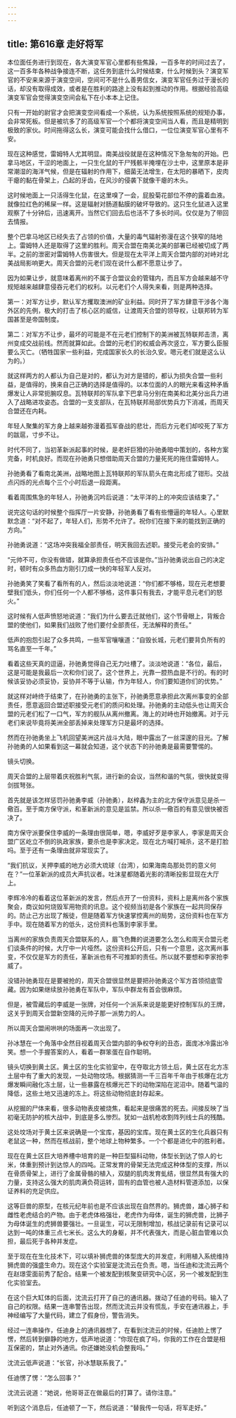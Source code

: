 ```yaml
---
---
---
```

title: 第616章 走好将军
---



本位面任务进行到现在，各大演变军官心里都有些焦躁，一百多年的时间过去了，这一百多年各种战争接连不断，这任务到底什么时候结束，什么时候到头？演变军官的不安来来源于演变空间，空间可不是什么善男信女，演变军官任务过于漫长的话，却没有取得成效，或者是在胜利的路途上没有起到推动的作用。根据经验高级演变军官会觉得演变空间会私下在小本本上记住。

只有一开始的尉官才会把演变空间看成一个系统，认为系统按照系统的规矩办事，会非常死板。但是被坑多了的高级军官一个个都将演变空间当人看，而且是精明到极致的家伙。时间拖得这么长，演变可能会找什么借口，一位位演变军官心里有不安。

现在这种感觉，雷姆特人尤其明显。南美战役就是在这种情况下急匆匆的开始。巴拿马地区，干涩的地面上，一只生化鼠的干尸残骸半掩埋在沙土中，这里原本是非常潮湿的海洋气候，但是在辐射的作用下，细菌无法增生，在太阳的暴晒下，皮肉干瘪的黏在骨架上，凸起的牙齿，在风沙的侵袭下就像干瘪的木头。

这时候地面上一只活得生化鼠，在这里嗅了一会，屁股菊花部位不停的露着血液。就像拉红色的稀屎一样。这是辐射对肠道黏膜的破坏导致的。这只生化鼠进入这里观察了十分钟后，迅速离开。当然它们回去后也活不了多长时间。仅仅是为了带回去情报。

整个巴拿马地区已经失去了占领的价值，大量的毒气辐射弥漫在这个狭窄的陆地上。雷姆特人还是取得了这里的胜利。周天合盟在南美北美的部署已经被切成了两半。之前的泄密对雷姆特人伤害很大。但是现在太平洋上周天合盟内部的对峙对北美战局影响更大。周天合盟的元老们现在说什么都不愿意让步了。

因为如果让步，就意味着离州的不属于合盟议会的管辖内，而且军方会越来越不守规矩越来越肆意侵吞元老们的权利。以元老们个人得失来看，则是两种选择。

第一：对军方让步，默认军方攫取澳洲的矿业利益。同时开了军方肆意干涉各个海外区的先例，极大的打击了核心区的威信，让渡周天合盟的领导权，让联邦转为军国甚至是帝国制度。

第二：对军方不让步，最坏的可能是不在元老们控制下的美洲被瓦特联邦击溃，离州变成交战前线。然而就算如此。合盟的元老们的权威会再次竖立，军方要么臣服要么灭亡。（牺牲国家一些利益，完成国家长久的长治久安。嗯元老们就是这么认为的。）

就这样两方的人都认为自己是对的，都认为对方是错的，都认为损失合盟一些利益，是值得的，换来自己正确的选择是值得的。以本位面的人的眼光来看这种矛盾爆发让人非常扼腕叹息。瓦特联邦的军队拿下巴拿马分别在南美和北美分出兵力进入了战略进攻姿态。合盟的一支支部队，在瓦特联邦局部优势兵力下消减，而周天合盟还在内耗。

年轻人聚集的军方身上越来越弥漫着孤军奋战的悲壮，而后方元老们却咬死了军方的跋扈，寸步不让。

时代不同了，当初革新派起事的时候，是老奸巨猾的孙驰勇暗中策划的，各种方案完备，时机良好。而现在孙驰勇只想借助周天合盟的力量死死的拖住雷姆特人。

孙驰勇看了看南北美洲，战略地图上瓦特联邦的军队箭头在南北形成了钳形。交战点闪烁的光点每个三个小时后退一段距离。

看着周围焦急的年轻人，孙驰勇沉吟后说道：“太平洋的上的冲突应该结束了。”

说完这句话的时候整个指挥厅一片安静，孙驰勇看了看有些懵逼的年轻人。心里默默念道：“对不起了，年轻人们，形势不允许了。祝你们在接下来的能找到正确的方向。”

孙驰勇说道：“这场冲突我福全部责任，明天我回去述职。接受元老会的安排。”

“元帅不可，你没有做错，就算承担责任也不应该是你。”当孙驰勇说出自己的决定时，顿时有众多热血方刚引刀成一快的年轻军人反对。

孙驰勇笑了笑看了看所有的人，然后淡淡地说道：“你们都不够格，现在元老想要壁我们低头，你们任何一个人都不够格，这件事只有我去，才能平息元老们的怒火。”

这时候有人低声愤怒地说道：“我们为什么要去迁就他们，这个节骨眼上，背叛合盟的使他们，如果我们战败了他们要付全部责任，无法解释的责任。”

低声的抱怨引起了众多共鸣，一些军官嚷嚷道：“自毁长城，元老们要背负所有的骂名直至一千年。”

看着这些天真的逗逼，孙驰勇觉得自己无力吐槽了。淡淡地说道：“各位，最后，这是可能是我最后一次和你们说了。这个世界上，光靠一腔热血是不行的。有的时候该妥协必须妥协，妥协并不等于认输，作为年轻人，你们要知道你们的优势。”

就这样对峙终于结束了，在孙驰勇的主张下，孙驰勇愿意承担此次离州事变的全部责任，愿意返回合盟述职接受元老们的质问和处理。孙驰勇的主动低头也让周天合盟的元老们松了一口气，军方的舰队从离州撤离。海上的对峙也开始撤离。对于元老们来说毕竟将美洲全部丢掉来处理军方只是最坏的选择。

然而在孙驰勇坐上飞机回望美洲这片战斗大陆，眼中露出了一丝深邃的目光。了解孙驰勇的人如果看到这一幕就会知道，这个状态下的孙驰勇是最需要警惕的。

镜头切换。

周天合盟的上层带着庆祝胜利气氛，进行新的会议，当然和谐的气氛，很快就变得剑拔弩张。

首先就是该怎样惩罚孙驰勇李威（孙驰勇），赵梓鑫为主的北方保守派意见是杀一儆百。至于南方保守派，和革新派的意见是监禁。所以杀一儆百的有意见很快被否决了。

南方保守派要保住李威的一条理由很简单，嗯，李威好歹是李家人，李家是周天合盟广区屹立不倒的执政家族，要杀也是李家决定。现在北方喊打喊杀，这不是打脸吗。至于还有一条理由就非常现实了。

“我们抗议，关押李威的地方必须大琉球（台湾），如果海南岛那处罚的意义何在？”一位革新派的成员大声抗议者。吐沫星都随着光影的清晰投影显现在大厅上。

李辉冷冷的看着这位革新派的发言，然后点开了一份资料，资料上是离州各个家族聚会，商议如何烧毁军用物资的讯息。这个视频当初是各个家族在一起共同保存的。防止己方出现了叛徒，但是随着军方快速掌控离州的局势，这份资料也在军方手中。现在随着军方的低头，这份资料也落到李家手里。

当离州的家族负责周天合盟联系的人，眉飞色舞的说道要怎么怎么和周天合盟元老们谈条件的时候，大厅中一片哑然。这份资料公开后，只有一个意思，这次离州事变，不仅仅是军方的责任，革新派也有不可推卸的责任。所以就不要想和李家抢李威了。

没错孙驰勇现在是要被抢的，周天合盟很显然是要把孙驰勇这个军方首领彻底雪藏。因为如果继续放孙驰勇在军队中，军队中群龙有首会很麻烦。

但是，被雪藏后的李威是一张牌，对任何一个派系来说是能更好控制军队的王牌，这关乎到周天合盟新空降的元帅子那一派势力的人。

所以周天合盟闹哄哄的场面再一次出现了。

孙冰慧在一个角落中全然目视着周天合盟内部的争权夺利的丑态，面庞冰冷露出冷笑。想一个手握答案的人，看着一群笨蛋在自作聪明。

镜头切换到黄土区。黄土区的生化实验室中，在夺取北方领土后，黄土区在北方冻土层中有了重大的发现，一处动物坟场。根据猜测一千三百年千年由于核爆在北方爆发瞬间融化冻土层，让一些暴露在核爆光芒下的动物深陷在泥沼中。随着气温的降低，这些土地又迅速的冻上。将这些动物彻底封存起来。

从挖掘的尸体来看，很多动物表皮被烧焦，看起来是很痛苦的死去。间接反映了当初毫无防护的核大战中，到底是多么惨烈。犹如一战机枪收割阵列线士兵的残酷。

这处坟场对于黄土区来说确是一个宝库，基因的宝库。现在黄土区的生化兵器只有老鼠这一种，然而在核战前，整个地球上物种繁多。一个个都是进化中的胜利者。

现在在黄土区巨大培养槽中培育的是一种巨型猫科动物，体型长到达了惊人的七米，体重到预计到达惊人的四吨。正常发育的骨架无法完成这种体型的支撑，所以在骨质骨架上，进行了金属骨骼的植入，双腿的肌肉发育虬结，很显然具有强大的力量，支持这么强大的肌肉满负荷运转，固有的血管也被人造材料管道添加，以保证养料的充足供应。

这等巨兽的原型，在核元纪年前也是不应该出现在自然界的。狮虎兽，雄心狮子和雌性老虎结合的产物。由于老虎体格强壮，老虎作为母体，诞生的狮虎兽，比狮子为母体诞生的虎狮兽要强壮。一旦诞生，可以无限制增加，核战记录前有记录可以达到一吨的体重三点七米长。这么大的身躯，并不代表强大，而是心脏血管难以负担，最后死于各种并发症。

至于现在在生化技术下，可以填补狮虎兽的体型庞大的并发症，利用植入系统维持狮虎兽的强盛生命力。现在这个实验室是沈流云在负责。嗯，当任迪和沈流云两个在赵璟雯面前秀了配合。结果一个被发配到核聚变研究中心区，另一个被发配到生化实验室去。

在这个巨大缸体的后面，沈流云打开了自己的通讯器。拨动了任迪的号码。输入了自己的权限。结果一连串警告出现，然而沈流云并没有慌乱，手安在通讯器上，手神经编写了大量代码，建立了假身份，警告消失。

经过一连串操作，任迪身上的通讯器想了，在看到沈流云的时候，任迪脸上愣了愣，然后转到僻静的地方，低声地说道：“你现在疯了吗，你我的工作在合盟是相互保密的，禁止对外通讯。你还嫌她没机会整我吗。”

沈流云低声说道：“长官，孙冰慧联系我了。”

任迪愣了愣：“怎么回事？”

沈流云说道：“她说，他哥哥正在做最后的打算了。请你注意。”

听到这个消息后，任迪顿了一下，然后说道：“替我传一句话，将军走好。”